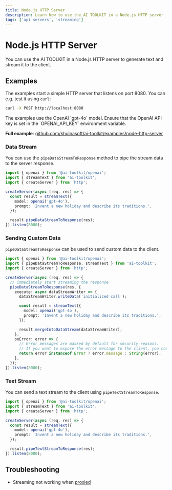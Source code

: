 ```yaml
---
title: Node.js HTTP Server
description: Learn how to use the AI TOOLKIT in a Node.js HTTP server
tags: ['api servers', 'streaming']
---
```


# Node.js HTTP Server

You can use the AI TOOLKIT in a Node.js HTTP server to generate text and stream it to the client.

## Examples

The examples start a simple HTTP server that listens on port 8080. You can e.g. test it using `curl`:

```bash
curl -X POST http://localhost:8080
```

<Note>
  The examples use the OpenAI `gpt-4o` model. Ensure that the OpenAI API key is
  set in the `OPENAI_API_KEY` environment variable.
</Note>

**Full example**: [github.com/khulnasoft/ai-toolkit/examples/node-http-server](https://github.com/khulnasoft/ai-toolkit/tree/main/examples/node-http-server)

### Data Stream

You can use the `pipeDataStreamToResponse` method to pipe the stream data to the server response.

```ts filename='index.ts'
import { openai } from '@ai-toolkit/openai';
import { streamText } from 'ai-toolkit';
import { createServer } from 'http';

createServer(async (req, res) => {
  const result = streamText({
    model: openai('gpt-4o'),
    prompt: 'Invent a new holiday and describe its traditions.',
  });

  result.pipeDataStreamToResponse(res);
}).listen(8080);
```

### Sending Custom Data

`pipeDataStreamToResponse` can be used to send custom data to the client.

```ts filename='index.ts' highlight="6-9,16"
import { openai } from '@ai-toolkit/openai';
import { pipeDataStreamToResponse, streamText } from 'ai-toolkit';
import { createServer } from 'http';

createServer(async (req, res) => {
  // immediately start streaming the response
  pipeDataStreamToResponse(res, {
    execute: async dataStreamWriter => {
      dataStreamWriter.writeData('initialized call');

      const result = streamText({
        model: openai('gpt-4o'),
        prompt: 'Invent a new holiday and describe its traditions.',
      });

      result.mergeIntoDataStream(dataStreamWriter);
    },
    onError: error => {
      // Error messages are masked by default for security reasons.
      // If you want to expose the error message to the client, you can do so here:
      return error instanceof Error ? error.message : String(error);
    },
  });
}).listen(8080);
```

### Text Stream

You can send a text stream to the client using `pipeTextStreamToResponse`.

```ts filename='index.ts'
import { openai } from '@ai-toolkit/openai';
import { streamText } from 'ai-toolkit';
import { createServer } from 'http';

createServer(async (req, res) => {
  const result = streamText({
    model: openai('gpt-4o'),
    prompt: 'Invent a new holiday and describe its traditions.',
  });

  result.pipeTextStreamToResponse(res);
}).listen(8080);
```

## Troubleshooting

- Streaming not working when [proxied](/docs/troubleshooting/streaming-not-working-when-proxied)
